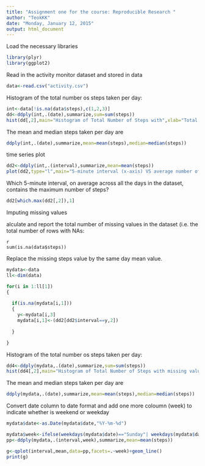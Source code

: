```yaml
---
title: "Assignment one for the course: Reproducible Research "
author: "TeokKK"
date: "Monday, January 12, 2015"
output: html_document
---
```


Load the necessary libraries

```r

library(plyr)
library(ggplot2)
```

Read in the activity  monitor dataset and stored in data


```r

data<-read.csv("activity.csv")

```

Histogram of the total number os steps taken per day:

```r
int<-data[!is.na(data$steps),c(1,2,3)]
dd<-ddply(int,.(date),summarize,sum=sum(steps))
hist(dd[,2],main="Histogram of Total Number of Steps with",xlab="Total Steps")

```

The mean and median steps taken per day are
```r
ddply(int,.(date),summarize,mean=mean(steps),median=median(steps))

```
time series plot
```r
dd2<-ddply(int,.(interval),summarize,mean=mean(steps))
plot(dd2,type="l",main="5-minute interval (x-axis) VS average number of steps taken")
```
Which 5-minute interval, on average across all the days in the dataset, contains the maximum number of steps?
```r
dd2[which.max(dd2[,2]),1]
```
Imputing missing values

alculate and report the total number of missing values in the dataset (i.e. the total number of rows with NAs:
```
{r, echo=TRUE}
sum(is.na(data$steps))
```
Replace the missing steps value by the same day mean value.
```r
mydata<-data
ll<-dim(data)

for(i in 1:ll[1])
{
  
  if(is.na(mydata[i,1]))
  {
    y<-mydata[i,3]
    mydata[i,1]<-(dd2[dd2$interval==y,2])
   
  }

}


```
Histogram of the total number os steps taken per day:

```r

dd4<-ddply(mydata,.(date),summarize,sum=sum(steps))
hist(dd4[,2],main="Histogram of Total Number of Steps with missing values filled",xlab="Total Steps")

```
The mean and median steps taken per day are
```r
ddply(mydata,.(date),summarize,mean=mean(steps),median=median(steps))

```
Convert date column to date format and add one more coloumn (week) to indicate whether is weekend or weekday

```r
mydata$date<-as.Date(mydata$date,"%Y-%m-%d")

mydata$week<-ifelse(weekdays(mydata$date)=="Sunday"| weekdays(mydata$date)=="Saturday" ,"weekend","weekday")
pp<-ddply(mydata,.(interval,week),summarize,mean=mean(steps))

g<-qplot(interval,mean,data=pp,facets=.~week)+geom_line()
print(g)
  ```
